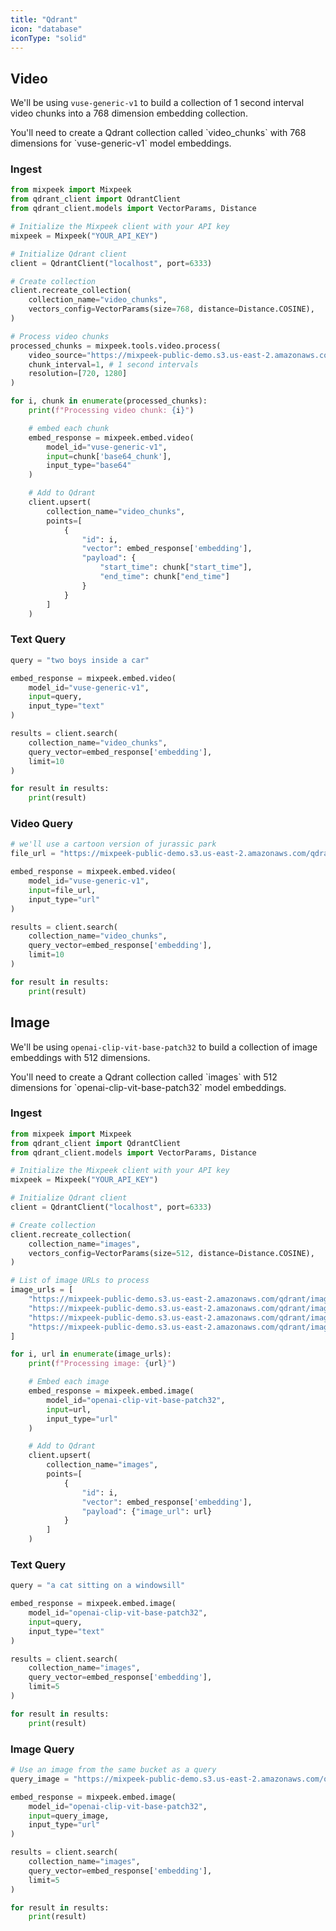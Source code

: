 ```yaml
---
title: "Qdrant"
icon: "database"
iconType: "solid"
---
```


## Video

We'll be using `vuse-generic-v1` to build a collection of 1 second interval video chunks into a 768 dimension embedding collection.

<Note>
  You'll need to create a Qdrant collection called `video_chunks` with 768
  dimensions for `vuse-generic-v1` model embeddings.
</Note>

### Ingest

```python
from mixpeek import Mixpeek
from qdrant_client import QdrantClient
from qdrant_client.models import VectorParams, Distance

# Initialize the Mixpeek client with your API key
mixpeek = Mixpeek("YOUR_API_KEY")

# Initialize Qdrant client
client = QdrantClient("localhost", port=6333)

# Create collection
client.recreate_collection(
    collection_name="video_chunks",
    vectors_config=VectorParams(size=768, distance=Distance.COSINE),
)

# Process video chunks
processed_chunks = mixpeek.tools.video.process(
    video_source="https://mixpeek-public-demo.s3.us-east-2.amazonaws.com/qdrant/Jurassic+Park+(2).mp4",
    chunk_interval=1, # 1 second intervals
    resolution=[720, 1280]
)

for i, chunk in enumerate(processed_chunks):
    print(f"Processing video chunk: {i}")

    # embed each chunk
    embed_response = mixpeek.embed.video(
        model_id="vuse-generic-v1",
        input=chunk['base64_chunk'],
        input_type="base64"
    )

    # Add to Qdrant
    client.upsert(
        collection_name="video_chunks",
        points=[
            {
                "id": i,
                "vector": embed_response['embedding'],
                "payload": {
                    "start_time": chunk["start_time"],
                    "end_time": chunk["end_time"]
                }
            }
        ]
    )
```

### Text Query

```python
query = "two boys inside a car"

embed_response = mixpeek.embed.video(
    model_id="vuse-generic-v1",
    input=query,
    input_type="text"
)

results = client.search(
    collection_name="video_chunks",
    query_vector=embed_response['embedding'],
    limit=10
)

for result in results:
    print(result)
```

### Video Query

```python
# we'll use a cartoon version of jurassic park
file_url = "https://mixpeek-public-demo.s3.us-east-2.amazonaws.com/qdrant/rabbit-jurassic.mp4"

embed_response = mixpeek.embed.video(
    model_id="vuse-generic-v1",
    input=file_url,
    input_type="url"
)

results = client.search(
    collection_name="video_chunks",
    query_vector=embed_response['embedding'],
    limit=10
)

for result in results:
    print(result)
```

## Image

We'll be using `openai-clip-vit-base-patch32` to build a collection of image embeddings with 512 dimensions.

<Note>
  You'll need to create a Qdrant collection called `images` with 512 dimensions
  for `openai-clip-vit-base-patch32` model embeddings.
</Note>

### Ingest

```python
from mixpeek import Mixpeek
from qdrant_client import QdrantClient
from qdrant_client.models import VectorParams, Distance

# Initialize the Mixpeek client with your API key
mixpeek = Mixpeek("YOUR_API_KEY")

# Initialize Qdrant client
client = QdrantClient("localhost", port=6333)

# Create collection
client.recreate_collection(
    collection_name="images",
    vectors_config=VectorParams(size=512, distance=Distance.COSINE),
)

# List of image URLs to process
image_urls = [
    "https://mixpeek-public-demo.s3.us-east-2.amazonaws.com/qdrant/image1.jpg",
    "https://mixpeek-public-demo.s3.us-east-2.amazonaws.com/qdrant/image2.jpg",
    "https://mixpeek-public-demo.s3.us-east-2.amazonaws.com/qdrant/image3.jpg",
    "https://mixpeek-public-demo.s3.us-east-2.amazonaws.com/qdrant/image4.jpg"
]

for i, url in enumerate(image_urls):
    print(f"Processing image: {url}")

    # Embed each image
    embed_response = mixpeek.embed.image(
        model_id="openai-clip-vit-base-patch32",
        input=url,
        input_type="url"
    )

    # Add to Qdrant
    client.upsert(
        collection_name="images",
        points=[
            {
                "id": i,
                "vector": embed_response['embedding'],
                "payload": {"image_url": url}
            }
        ]
    )
```

### Text Query

```python
query = "a cat sitting on a windowsill"

embed_response = mixpeek.embed.image(
    model_id="openai-clip-vit-base-patch32",
    input=query,
    input_type="text"
)

results = client.search(
    collection_name="images",
    query_vector=embed_response['embedding'],
    limit=5
)

for result in results:
    print(result)
```

### Image Query

```python
# Use an image from the same bucket as a query
query_image = "https://mixpeek-public-demo.s3.us-east-2.amazonaws.com/qdrant/query_image.jpg"

embed_response = mixpeek.embed.image(
    model_id="openai-clip-vit-base-patch32",
    input=query_image,
    input_type="url"
)

results = client.search(
    collection_name="images",
    query_vector=embed_response['embedding'],
    limit=5
)

for result in results:
    print(result)
```
